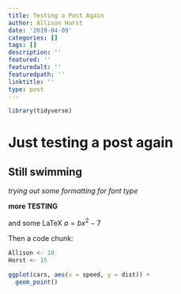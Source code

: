 ```yaml
---
title: Testing a Post Again
author: Allison Horst
date: '2019-04-09'
categories: []
tags: []
description: ''
featured: ''
featuredalt: ''
featuredpath: ''
linktitle: ''
type: post
---
```


```r
library(tidyverse)
```


# Just testing a post again
## Still swimming

*trying out some formatting for font type*

**more TESTING**

and some LaTeX $a = bx^2-7$

Then a code chunk: 
```r

Allison <- 10
Horst <- 15

ggplot(cars, aes(x = speed, y = dist)) +
  geom_point()


```

